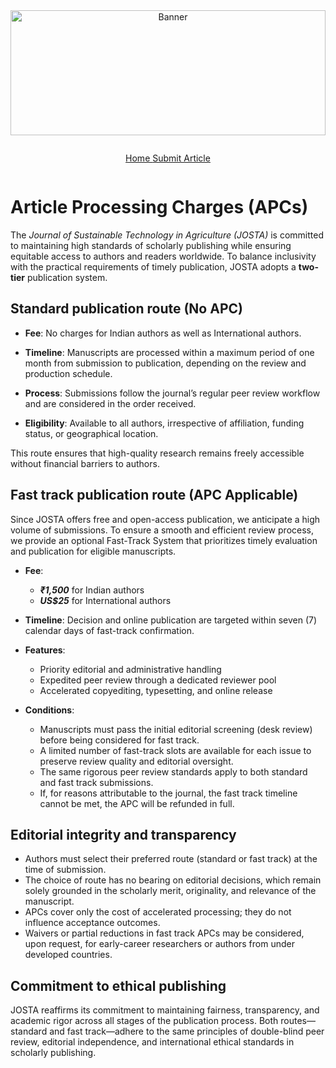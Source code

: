 ```{=html}
<div style="text-align: center; margin-bottom: 1em;">
  <img src="websitecover.webp"
       alt="Banner"
       style="width: 100%; max-height: 200px; object-fit: cover;">
</div>
```

<link rel="stylesheet" href="https://cdn.jsdelivr.net/npm/bootstrap-icons/font/bootstrap-icons.css" />

<!-- Horizontal Button Group -->

::: {style="display: flex; flex-wrap: wrap; gap: 1em; justify-content: center; margin-top: 1em;"}
<a href="index.qmd" class="btn btn-outline-secondary"> <i  class="bi bi-house"></i> Home </a> <a href="submit.qmd" class="btn btn-outline-secondary"> <i class="bi bi-upload"></i> Submit Article </a>
:::

# Article Processing Charges (APCs) {.unnumbered}

The *Journal of Sustainable Technology in Agriculture (JOSTA)* is committed to maintaining high standards of scholarly publishing while ensuring equitable access to authors and readers worldwide. To balance inclusivity with the practical requirements of timely publication, JOSTA adopts a **two-tier** publication system.

## Standard publication route (No APC) {.unnumbered}

-   **Fee**: No charges for Indian authors as well as International authors.

-   **Timeline**: Manuscripts are processed within a maximum period of one month from submission to publication, depending on the review and production schedule.

-   **Process**: Submissions follow the journal’s regular peer review workflow and are considered in the order received.

-   **Eligibility**: Available to all authors, irrespective of affiliation, funding status, or geographical location.

This route ensures that high-quality research remains freely accessible without financial barriers to authors.

## Fast track publication route (APC Applicable) {.unnumbered}

Since JOSTA offers free and open-access publication, we anticipate a high volume of submissions. To ensure a smooth and efficient review process, we provide an optional Fast-Track System that prioritizes timely evaluation and publication for eligible manuscripts.

-   **Fee**:

    -   ***₹1,500*** for Indian authors
    -   ***US\$25*** for International authors

-   **Timeline**: Decision and online publication are targeted within seven (7) calendar days of fast-track confirmation.

-   **Features**:

    -   Priority editorial and administrative handling
    -   Expedited peer review through a dedicated reviewer pool
    -   Accelerated copyediting, typesetting, and online release

-   **Conditions**:

    -   Manuscripts must pass the initial editorial screening (desk review) before being considered for fast track.
    -   A limited number of fast-track slots are available for each issue to preserve review quality and editorial oversight.
    -   The same rigorous peer review standards apply to both standard and fast track submissions.
    -   If, for reasons attributable to the journal, the fast track timeline cannot be met, the APC will be refunded in full.

## Editorial integrity and transparency {.unnumbered}

-   Authors must select their preferred route (standard or fast track) at the time of submission.
-   The choice of route has no bearing on editorial decisions, which remain solely grounded in the scholarly merit, originality, and relevance of the manuscript.
-   APCs cover only the cost of accelerated processing; they do not influence acceptance outcomes.
-   Waivers or partial reductions in fast track APCs may be considered, upon request, for early-career researchers or authors from under developed countries.

## Commitment to ethical publishing {.unnumbered}

JOSTA reaffirms its commitment to maintaining fairness, transparency, and academic rigor across all stages of the publication process. Both routes—standard and fast track—adhere to the same principles of double-blind peer review, editorial independence, and international ethical standards in scholarly publishing.

